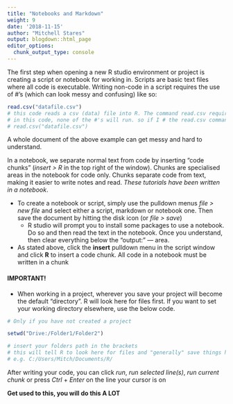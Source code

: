 ```yaml
---
title: "Notebooks and Markdown"
weight: 9
date: '2018-11-15'
author: "Mitchell Stares"
output: blogdown::html_page
editor_options: 
  chunk_output_type: console
---
```


The first step when opening a new R studio environment or project is creating a script or notebook for working in. Scripts are basic text files where all code is executable. Writing non-code in a script requires the use of \#'s (which can look messy and confusing) like so:

```r
read.csv("datafile.csv") 
# this code reads a csv (data) file into R. The command read.csv requires brackets with the filepath to the file in quotations. 
# in this code, none of the #'s will run. so if I # the read.csv command, it will not run. like so:
# read.csv("datafile.csv")
```

A whole document of the above example can get messy and hard to understand.

In a notebook, we separate normal text from code by inserting "code chunks" (*insert \> R* in the top right of the window). Chunks are specialised areas in the notebook for code only. Chunks separate code from text, making it easier to write notes and read. *These tutorials have been written in a notebook*.

::: callout
-   To create a notebook or script, simply use the pulldown menus *file \> new file* and select either a script, markdown or notebook one. Then save the document by hitting the disk icon (or *file \> save*)
    -   R studio will prompt you to install some packages to use a notebook. Do so and then read the text in the notebook. Once you understand, then clear everything below the "output:" --- area.
-   As stated above, click the **insert** pulldown menu in the script window and click **R** to insert a code chunk. All code in a notebook must be written in a chunk
:::

#### IMPORTANT!

-   When working in a project, wherever you save your project will become the default "directory". R will look here for files first. If you want to set your working directory elsewhere, use the below code.

```r

# Only if you have not created a project

setwd("Drive:/Folder1/Folder2")

# insert your folders path in the brackets
# this will tell R to look here for files and "generally" save things here as well.
# e.g. C:/Users/Mitch/Documents/R/
```

::: callout
After writing your code, you can click *run*, *run selected line(s)*, *run current chunk* or press *Ctrl* + *Enter* on the line your cursor is on
:::

**Get used to this, you will do this A LOT**
